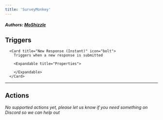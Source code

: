 ```yaml
---
title: 'SurveyMonkey'
---
```


##### Authors: [MoShizzle](https://github.com/MoShizzle)


## Triggers


      <Card title="New Response (Instant)" icon="bolt">
        Triggers when a new response is submitted

        <Expandable title="Properties">
          
<ResponseField name="Survey" required type="Dropdown">

</ResponseField>
              
        </Expandable>
      </Card>
  

---

## Actions

*No supported actions yet, please let us know if you need something on Discord so we can help out* 

